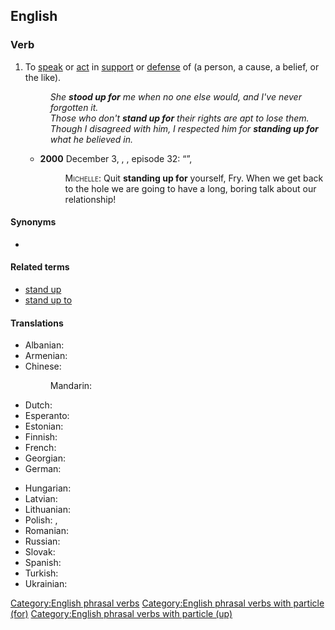 ==English==

===Verb===
{{en-verb|head=[[stand up]] [[for]]|stand<,,stood> up for}}

# {{lb|en|transitive}} To [[speak]] or [[act]] in [[support]] or [[defense]] of (a person, a cause, a belief, or the like).
#: ''She '''stood up for''' me when no one else would, and I've never forgotten it.''
#: ''Those who don't '''stand up for''' their rights are apt to lose them.''
#: ''Though I disagreed with him, I respected him for '''standing up for''' what he believed in.''
#* '''2000''' December 3, {{w|J. Stewart Burns}}, ''{{w|Futurama}}'', episode 32: “{{w|The Cryonic Woman}}”,
#*: <span style="font-variant:small-caps">Michelle:</span> Quit '''standing up for''' yourself, Fry. When we get back to the hole we are going to have a long, boring talk about our relationship!

====Synonyms====
* {{l|en|stick up for}}

====Related terms====
* [[stand up]]
* [[stand up to]]

====Translations====
{{trans-top|to speak or act in support or defense of}}
* Albanian: {{t-needed|sq}}
* Armenian: {{t-needed|hy}}
* Chinese:
*: Mandarin: {{t-needed|cmn}}
* Dutch: {{t|nl|[[opkomen]] [[voor]]}}
* Esperanto: {{t-needed|eo}}
* Estonian: {{t-needed|et}}
* Finnish: {{t+|fi|puolustaa}}
* French: {{t-needed|fr}}
* Georgian: {{t-needed|ka}}
* German: {{t-needed|de}}
{{trans-mid}}
* Hungarian: {{t+|hu|kiáll}}
* Latvian: {{t-needed|lv}}
* Lithuanian: {{t-needed|lt}}
* Polish: {{t|pl|stawać w obronie|impf}}, {{t|pl|stanął w obronie|pf}}
* Romanian: {{t-needed|ro}}
* Russian: {{t-needed|ru}}
* Slovak: {{t-needed|sk}}
* Spanish: {{t|es|romper una lanza por}}
* Turkish: {{t-needed|tr}}
* Ukrainian: {{t-needed|uk}}
{{trans-bottom}}

[[Category:English phrasal verbs]]
[[Category:English phrasal verbs with particle (for)]]
[[Category:English phrasal verbs with particle (up)]]
